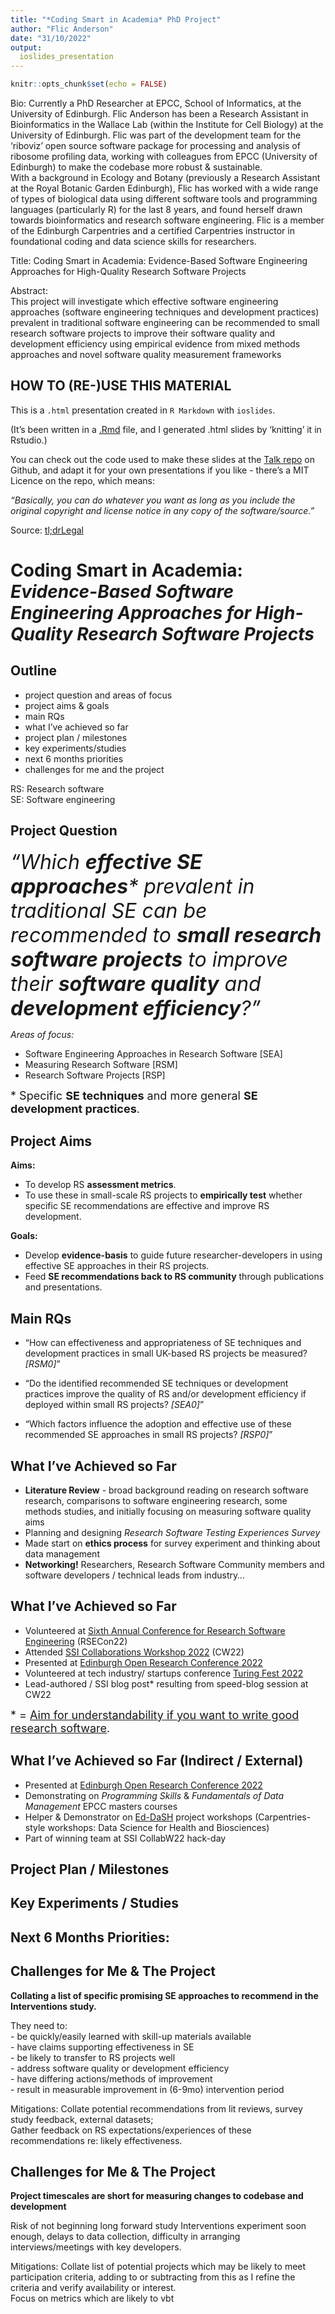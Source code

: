 ```yaml
---
title: "*Coding Smart in Academia* PhD Project"
author: "Flic Anderson"
date: "31/10/2022"
output: 
  ioslides_presentation
---
```


```r
knitr::opts_chunk$set(echo = FALSE)
```

<script src="https://ajax.googleapis.com/ajax/libs/jquery/1.12.2/jquery.min.js"></script>

<script>
    $(document).ready(function() {
      $('slide:not(.title-slide, .backdrop, .segue)').append('<footer label=\"CodingSmartInAcademia"></footer>');    
    })
</script>

<style>
  footer:after {
    content: attr(label);
    font-size: 12pt;
    position: absolute;
    bottom: 20px;
    left: 100px;
    line-height: 1.9;
  }
</style>

<style type="text/css">
slides > slide:not(.nobackground):after {
  content: '';
}
</style>

<div class="notes">

Bio: 
Currently a PhD Researcher at EPCC, School of Informatics, at the University of Edinburgh. 
Flic Anderson has been a Research Assistant in Bioinformatics in the Wallace Lab (within the Institute for Cell Biology) at the University of Edinburgh. 
Flic was part of the development team for the 'riboviz' open source software package for processing and analysis of ribosome profiling data, working with colleagues from EPCC (University of Edinburgh) to make the codebase more robust & sustainable.   
With a background in Ecology and Botany (previously a Research Assistant at the Royal Botanic Garden Edinburgh), Flic has worked with a wide range of types of biological data using different software tools and programming languages (particularly R) for the last 8 years, and found herself drawn towards bioinformatics and research software engineering. 
Flic is a member of the Edinburgh Carpentries and a certified Carpentries instructor in foundational coding and data science skills for researchers. 

Title: Coding Smart in Academia: Evidence-Based Software Engineering Approaches for High-Quality Research Software Projects

Abstract:  
This project will investigate which effective software engineering approaches (software engineering techniques and development practices) prevalent in traditional software engineering can be recommended to small research software projects to improve their software quality and development efficiency using empirical evidence from mixed methods approaches and novel software quality measurement frameworks
</div>


## HOW TO (RE-)USE THIS MATERIAL

This is a `.html` presentation created in `R Markdown` with `ioslides`. 

(It's been written in a [.Rmd](http://rmarkdown.rstudio.com) file, and I generated .html slides by 'knitting' it in Rstudio.)

You can check out the code used to make these slides at the [Talk repo](https://github.com/FlicAnderson/PhD10moReview) on Github, and adapt it for your own presentations if you like - there's a MIT Licence on the repo, which means: 

*"Basically, you can do whatever you want as long as you include the original copyright and license notice in any copy of the software/source."*

Source: [tl;drLegal](https://tldrlegal.com/license/mit-license)



# Coding Smart in Academia: *Evidence-Based Software Engineering Approaches for High-Quality Research Software Projects*  



## Outline 

- project question and areas of focus
- project aims & goals 
- main RQs 
- what I've achieved so far 
- project plan / milestones 
- key experiments/studies
- next 6 months priorities 
- challenges for me and the project 

RS: Research software  
SE: Software engineering 



## Project Question

<font size=6>*"Which __effective SE approaches__\* prevalent in traditional SE can be recommended to __small research software projects__ to improve their __software quality__ and __development efficiency__?"* </font>


*Areas of focus:* 

* Software Engineering Approaches in Research Software [SEA]    
* Measuring Research Software [RSM]   
* Research Software Projects [RSP]   

<font size=4>\* Specific __SE techniques__ and more general __SE development practices__. </font>  



## Project Aims

__Aims:__  

* To develop RS __assessment metrics__.  
* To use these in small-scale RS projects to __empirically test__ whether specific SE recommendations are effective and improve RS development. 

__Goals:__   

* Develop __evidence-basis__ to guide future researcher-developers in using effective SE approaches in their RS projects. 
* Feed __SE recommendations back to RS community__ through publications and presentations.



## Main RQs

- "How can effectiveness and appropriateness of SE techniques and development practices in small UK-based RS projects be measured? *[RSM0]*" 

- "Do the identified recommended SE techniques or development practices improve the quality of RS and/or development efficiency if deployed within small RS projects? *[SEA0]*"

- "Which factors influence the adoption and effective use of these recommended SE approaches in small RS projects? *[RSP0]*"



## What I've Achieved so Far   

* __Literature Review__ - broad background reading on research software research, comparisons to software engineering research, some methods studies, and initially focusing on measuring software quality aims   
* Planning and designing *Research Software Testing Experiences Survey*    
* Made start on __ethics process__ for survey experiment and thinking about data management  
* __Networking!__ Researchers, Research Software Community members and software developers / technical leads from industry...     



## What I've Achieved so Far   

* Volunteered at [Sixth Annual Conference for Research Software Engineering](https://rsecon2022.society-rse.org/) (RSECon22)   
* Attended [SSI Collaborations Workshop 2022](https://www.software.ac.uk/cw22) (CW22)  
* Presented at [Edinburgh Open Research Conference 2022](https://edopenresearch.com/edinburghopenresearchconference/)   
* Volunteered at tech industry/ startups conference [Turing Fest 2022](https://www.turingfest.com/conference)    
* Lead-authored /  SSI blog post\* resulting from speed-blog session at CW22  

<font size=4>\* = [Aim for understandability if you want to write good research software](https://www.software.ac.uk/blog/2022-07-04-aim-understandability-if-you-want-write-good-research-software). </font>



## What I've Achieved so Far (Indirect / External)  

* Presented at [Edinburgh Open Research Conference 2022](https://edopenresearch.com/edinburghopenresearchconference/)   
* Demonstrating on *Programming Skills* & *Fundamentals of Data Management* EPCC masters courses   
* Helper \& Demonstrator on [Ed-DaSH](https://edcarp.github.io/Ed-DaSH/) project workshops (Carpentries-style workshops: Data Science for Health and Biosciences)  
* Part of winning team at SSI CollabW22 hack-day   



## Project Plan / Milestones 




## Key Experiments / Studies  




## Next 6 Months Priorities: 




## Challenges for Me \& The Project

__Collating a list of specific promising SE approaches to recommend in the Interventions study.__   

They need to:     
 - be quickly/easily learned with skill-up materials available    
 - have claims supporting effectiveness in SE  
 - be likely to transfer to RS projects well  
 - address software quality or development efficiency  
 - have differing actions/methods of improvement  
 - result in measurable improvement in (6-9mo) intervention period    


Mitigations: 
Collate potential recommendations from lit reviews, survey study feedback, external datasets;  
Gather feedback on RS expectations/experiences of these recommendations re: likely effectiveness. 


## Challenges for Me \& The Project  

__Project timescales are short for measuring changes to codebase and development__ 

Risk of not beginning long forward study Interventions experiment soon enough, delays to data collection, difficulty in arranging interviews/meetings with key developers. 

Mitigations: 
Collate list of potential projects which may be likely to meet participation criteria, adding to or subtracting from this as I refine the criteria and verify availability or interest.  
Focus on metrics which are likely to    vbt

